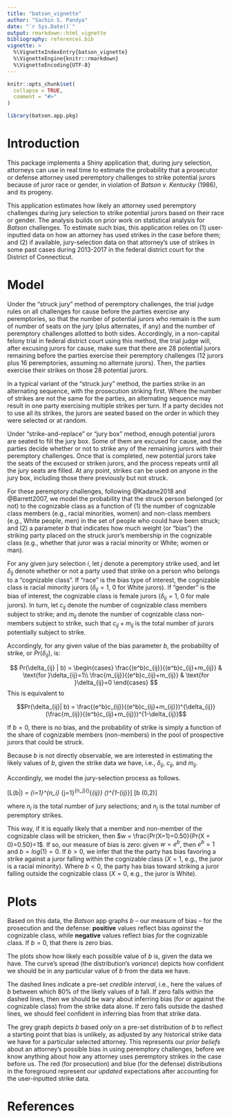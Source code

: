 ```yaml
---
title: "batson_vignette"
author: "Sachin S. Pandya"
date: "`r Sys.Date()`"
output: rmarkdown::html_vignette
bibliography: references.bib
vignette: >
  %\VignetteIndexEntry{batson_vignette}
  %\VignetteEngine{knitr::rmarkdown}
  %\VignetteEncoding{UTF-8}
---
```


```r
knitr::opts_chunk$set(
  collapse = TRUE,
  comment = "#>"
)
```

```r
library(batson.app.pkg)
```

# Introduction

This package implements a Shiny application that, during jury selection, attorneys can use in real time to estimate the probability that a prosecutor or defense attorney used peremptory challenges to strike potential jurors because of juror race or gender, in violation of _Batson v. Kentucky_ (1986), and its progeny.

This application estimates how likely an attorney used peremptory challenges during jury selection to strike potential jurors based on their race or gender. The analysis builds on prior work on statistical analysis for _Batson_ challenges. To estimate such bias, this application relies on (1) user-inputted data on how an attorney has used strikes in the case before them; and (2) if available, jury-selection data on that attorney's use of strikes in some past cases during 2013-2017 in the federal district court for the District of Connecticut.

# Model 

Under the "struck jury" method of peremptory challenges, the trial judge rules on all challenges for cause before the parties exercise any peremptories, so that the number of potential jurors who remain is the sum of number of seats on the jury (plus alternates, if any) and the number of peremptory challenges allotted to both sides. Accordingly, in a non-capital felony trial in federal district court using this method, the trial judge will, after excusing jurors for cause, make sure that there are 28 potential jurors remaining before the parties exercise their peremptory challenges (12 jurors plus 16 peremptories, assuming no alternate jurors). Then, the parties exercise their strikes on those 28 potential jurors.

In a typical variant of the "struck jury" method, the parties strike in an alternating sequence, with the prosecution striking first. Where the number of strikes are not the same for the parties, an alternating sequence may result in one party exercising multiple strikes per turn. If a party decides not to use all its strikes, the jurors are seated based on the order in which they were selected or at random.
	
Under "strike-and-replace" or "jury box" method, enough potential jurors are seated to fill the jury box. Some of them are excused for cause, and the parties decide whether or not to strike any of the remaining jurors with their peremptory challenges.  Once that is completed, new potential jurors take the seats of the excused or striken jurors, and the process repeats until all the jury seats are filled.  At any point, strikes can be used on anyone in the jury box, including those there previously but not struck.

For these peremptory challenges, following @Kadane2018 and @Barrett2007, we model the probability that the struck person belonged (or not) to the cognizable class as a function of (1) the number of cognizable class members (e.g., racial minorities, women) and non-class members (e.g., White people, men) in the set of people who could have been struck; and (2) a parameter $b$ that indicates how much weight (or "bias") the striking party placed on the struck juror's membership in the cognizable class (e.g., whether that juror was a racial minority or White; women or man). 

For any given jury selection $i$, let $j$ denote a peremptory strike used, and let $\delta_{ij}$ denote whether or not a party used that strike on a person who belongs to a "cognizable class". If "race" is the bias type of interest, the cognizable class is racial minority jurors ($\delta_{ij} =1$, 0 for White jurors).  If "gender" is the bias of interest, the cognizable class is female jurors ($\delta_{ij} = 1$, 0 for male jurors). In turn, let $c_{ij}$ denote the number of cognizable class members subject to strike; and $m_{ij}$ denote the number of cognizable class non-members subject to strike, such that $c_{ij}+m_{ij}$ is the total number of jurors potentially subject to strike.

Accordingly, for any given value of the bias parameter $b$, the probability of strike, or $Pr(\delta_{ij})$, is:

$$
Pr(\delta_{ij} | b) = 
\begin{cases}
  \frac{(e^b)c_{ij}}{(e^b)c_{ij}+m_{ij}} & \text{for }\delta_{ij}=1\\    
  \frac{m_{ij}}{(e^b)c_{ij}+m_{ij}} & \text{for }\delta_{ij}=0  
\end{cases}
$$
This is equivalent to

$$Pr(\delta_{ij}| b) = \frac{(e^b)c_{ij}}{(e^b)c_{ij}+m_{ij}})^{\delta_{ij}} (\frac{m_{ij}}{(e^b)c_{ij}+m_{ij}})^{1-\delta_{ij}}$$

If $b = 0$, there is no bias, and the probability of strike is simply a function of the share of cognizable members (non-members) in the pool of prospective jurors that could be struck.

Because $b$ is not directly observable, we are interested in estimating the likely values of $b$, given the strike data we have, i.e., $\delta_{ij}$, $c_{ij}$, and $m_{ij}$.

Accordingly, we model the jury-selection process as follows. 

\[L(b|\delta) = \prod_{i=1}^{n_i} \prod_{j=1}^{n_j}(\frac{(e^b)c_{ij}}{(e^b)c_{ij}+m_{ij}})^{\delta_{ij}} (\frac{m_{ij}}{(e^b)c_{ij}+m_{ij}})^{1-\delta_{ij}}\]
\[b \sim \text{Normal}(0,2)\]

where $n_{i}$ is the total number of jury selections; and $n_j$ is the total number of peremptory strikes.

This way, if it is equally likely that a member and non-member of the cognizable class will be stricken, then $w = \frac{Pr(X=1)=0.50}{Pr(X = 0)=0.50}=1$. If so, our measure of bias is zero: given $w=e^b$, then $e^b=1$ and $b=log(1)=0$. If $b>0$, we infer that the the party has bias favoring a strike against a juror falling within the cognizable class ($X=1$, e.g., the juror is a racial minority). Where $b<0$, the party has bias toward striking a juror falling outside the cognizable class ($X=0$, e.g., the juror is White). 

# Plots

Based on this data, the _Batson_ app graphs $b$ -- our measure of bias -- for the prosecution and the defense: **positive** values reflect bias _against_ the cognizable class, while **negative** values reflect bias _for_ the cognizable class. If $b = 0$, that there is zero bias. 

The plots show how likely each possible value of $b$ is, given the data we have. The curve's spread (the distribution's *variance*) depicts how confident we should be in any particular value of $b$ from the data we have. 

The dashed lines indicate a pre-set _credible interval_, i.e., here the values of $b$ between which 80% of the likely values of $b$ fall. If zero falls within the dashed lines, then we should be wary about inferring bias (for or against the cognizable class) from the strike data alone. If zero falls outside the dashed lines, we should feel confident in inferring bias from that strike data.

The grey graph depicts $b$ based _only_ on a pre-set distribution of $b$ to reflect a starting point that bias is unlikely, as adjusted by any historical strike data we have for a particular selected attorney. This represents our *prior beliefs* about an attorney's possible bias in using peremptory challenges, before we know anything about how any attorney uses peremptory strikes in the case before us. The red (for prosecution) and blue (for the defense) distributions in the foreground represent our _updated_ expectations after accounting for the user-inputted strike data.

# References


